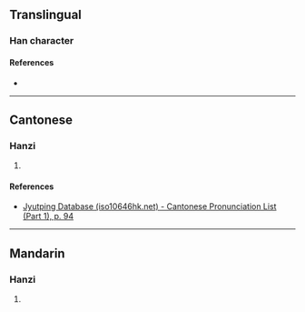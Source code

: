 {{character info}}
==Translingual==

===Han character===
{{Han char|rn=38|rad=女|as=09|sn=12|four=|canj=VPPA|ids=⿰女皆}}

====References====
* {{Han ref|kx=0267.040|dkj=06510|hdz=21064.170|uh=5A98|ud=23192}}

----

==Cantonese==

===Hanzi===
{{yue-hanzi|jyut=[[gaai1]]|y=gaai1}}

# {{rfdef|yue|sort=女09}}

====References====
* [http://www.iso10646hk.net/jp/document/download.jsp Jyutping Database (iso10646hk.net) - Cantonese Pronunciation List (Part 1), p. 94]

----

==Mandarin==

===Hanzi===
{{cmn-hanzi|pin=[[jiē]] ([[jie1]])|wg=chieh<sup>1</sup>}}

# {{rfdef|cmn|sort=女09}}